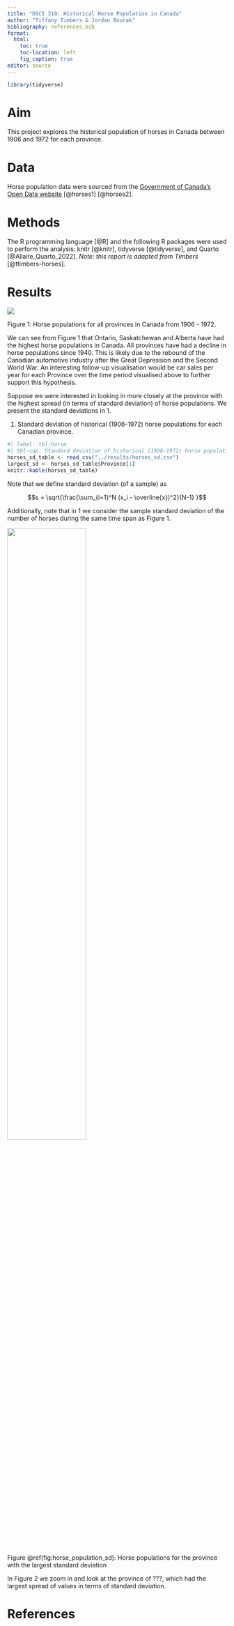 ```yaml
---
title: "DSCI 310: Historical Horse Population in Canada"
author: "Tiffany Timbers & Jordan Bourak"
bibliography: references.bib
format:
  html:
    toc: true
    toc-location: left
    fig_caption: true
editor: source
---
```


```r
library(tidyverse)
```

# Aim

This project explores the historical population of horses in Canada between 1906 and 1972 for each province.

# Data

Horse population data were sourced from the [Government of Canada's Open Data website](http://open.canada.ca/en/open-data) [@horses1] [@horses2].

# Methods

The R programming language [@R] and the following R packages were used to perform the analysis: knitr [@knitr], tidyverse [@tidyverse], and Quarto [@Allaire_Quarto_2022]. *Note: this report is adapted from Timbers* [@ttimbers-horses]*.*

# Results

![](../results/horse_pops_plot.png){fig.cap="Horse populations for all provinces in Canada from 1906 - 1972." fig.label="fig:horse_population_prov"}

Figure 1: Horse populations for all provinces in Canada from 1906 - 1972.

We can see from Figure 1 that Ontario, Saskatchewan and Alberta have had the highest horse populations in Canada. All provinces have had a decline in horse populations since 1940. This is likely due to the rebound of the Canadian automotive industry after the Great Depression and the Second World War. An interesting follow-up visualisation would be car sales per year for each Province over the time period visualised above to further support this hypothesis.

Suppose we were interested in looking in more closely at the province with the highest spread (in terms of standard deviation) of horse populations. We present the standard deviations in @tbl-horse.

@tbl-horse. Standard deviation of historical (1906-1972) horse populations for each Canadian province.

```r
#| label: tbl-horse
#| tbl-cap: Standard deviation of historical (1906-1972) horse populations for each Canadian province.
horses_sd_table <- read_csv("../results/horses_sd.csv")
largest_sd <- horses_sd_table$Province[1]
knitr::kable(horses_sd_table)
```

Note that we define standard deviation (of a sample) as

$$s = \sqrt{\frac{\sum_{i=1}^N (x_i - \overline{x})^2}{N-1} }$$

Additionally, note that in @tbl-horse we consider the sample standard deviation of the number of horses during the same time span as Figure 1.

![](../results/horse_pop_plot_largest_sd.png){fig.cap="Horse populations for the province with the largest standard deviation" fig.label="fig:horse_population_sd" width=60%}

Figure \@ref(fig:horse_population_sd): Horse populations for the province with the largest standard deviation

In Figure 2 we zoom in and look at the province of ???, which had the largest spread of values in terms of standard deviation.

# References
